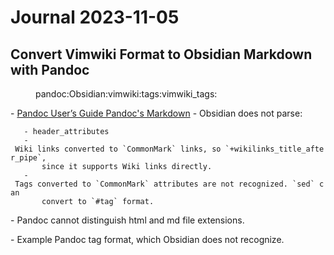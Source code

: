 = Journal 2023-11-05 =

== Convert Vimwiki Format to Obsidian Markdown with Pandoc ==
:pandoc:Obsidian:vimwiki:tags:vimwiki_tags:

- [[https://pandoc.org/MANUAL.html#pandocs-markdown|Pandoc User’s Guide Pandoc's Markdown]]
- Obsidian does not parse:
	- header_attributes
	- Wiki links converted to `CommonMark` links, so `+wikilinks_title_after_pipe`,
		since it supports Wiki links directly.
	- Tags converted to `CommonMark` attributes are not recognized. `sed` can
		convert to `#tag` format.

{{{make
TXTDIR=$(HOME)/userprofile/Documents/vimwiki_html/md
WIKIS=$(wildcard *.wiki diary/*.wiki)
MDS=$(patsubst %.wiki,$(TXTDIR)/%.md, $(WIKIS))

.PHONY : all

all : $(MDS)

.PHONY : clean

clean : $(MDS)
	rm "$<"

$(TXTDIR)/%.md : %.wiki
	mkdir -p "$(@D)"
	pandoc --from=vimwiki \
		--to=markdown-header_attributes+wikilinks_title_after_pipe \
		--standalone \
		--wrap=none \
		"$<" | sed --expression='s/\[\]{#-\(\S\+\)}\[\1\]{#\1 \.tag}/#\1/g' > "$@"
}}}

- Pandoc cannot distinguish html and md file extensions.

{{{bash
pandoc --from=html-native_divs-native_spans \
	--to=markdown-header_attributes+wikilinks_title_after_pipe \
	--standalone \
	--wrap=none \
	ACUMEN.html
}}}

{{{bash
pandoc \
	--from=vimwiki \
	--to=markdown-header_attributes+implicit_header_references+wikilinks_title_after_pipe+compact_definition_lists-native_divs-native_spans \
	--standalone \
	--wrap=none \
	"ACUMEN.wiki"
}}}

{{{bash
pandoc \
	--from=vimwiki \
	--to=markdown-header_attributes+wikilinks_title_after_pipe-native_divs-native_spans  \
	--standalone \
	--wrap=none \
	"ACUMEN.wiki"
}}}

- Example Pandoc tag format, which Obsidian does not recognize.

{{{bash
echo "[]{#-diary}[diary]{#diary .tag} []{#-journal}[journal]{#journal .tag} []{#defined}**defined**\n:   definition." |
	sed --expression='s/\[\]{#-\(\S\+\)}\[\1\]{#\1 \.tag}/#\1/g'
}}}
